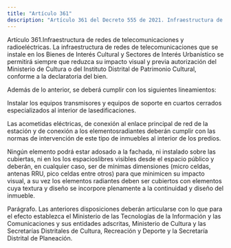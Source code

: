 ```yaml
---
title: "Artículo 361"
description: "Artículo 361 del Decreto 555 de 2021. Infraestructura de redes de telecomunicaciones y radioeléctricas."
---
```


Artículo 361.Infraestructura de redes de telecomunicaciones y radioeléctricas. La infraestructura de redes de telecomunicaciones que se instale en los Bienes de Interés Cultural y Sectores de Interés Urbanístico se permitirá siempre que reduzca su impacto visual y previa autorización del Ministerio de Cultura o del Instituto Distrital de Patrimonio Cultural, conforme a la declaratoria del bien.
 
Además de lo anterior, se deberá cumplir con los siguientes lineamientos:
 
Instalar los equipos transmisores y equipos de soporte en cuartos cerrados especializados al interior de lasedificaciones.
 
Las acometidas eléctricas, de conexión al enlace principal de red de la estación y de conexión a los elementosradiantes deberán cumplir con las normas de intervención de este tipo de inmuebles al interior de los predios.
 
Ningún elemento podrá estar adosado a la fachada, ni instalado sobre las cubiertas, ni en los los espacioslibres visibles desde el espacio público y deberán, en cualquier caso, ser de mínimas dimensiones (micro celdas, antenas RRU, pico celdas entre otros) para que minimicen su impacto visual, a su vez los elementos radiantes deben ser cubiertos con elementos cuya textura y diseño se incorpore plenamente a la continuidad y diseño del inmueble.
 
Parágrafo. Las anteriores disposiciones deberán articularse con lo que para el efecto establezca el Ministerio de las Tecnologías de la Información y las Comunicaciones y sus entidades adscritas, Ministerio de Cultura y las Secretarías Distritales de Cultura, Recreación y Deporte y la Secretaría Distrital de Planeación.